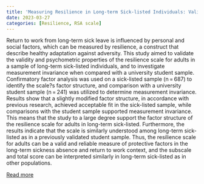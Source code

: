 ```yaml
---
title: 'Measuring Resilience in Long-term Sick-listed Individuals: Validation of the Resilience Scale for Adults'
date: 2023-03-27
categories: [Resilience, RSA scale]
---
```

Return to work from long-term sick leave is influenced by personal and social factors, which can be measured by resilience, a construct that describe healthy adaptation against adversity. This study aimed to validate the validity and psychometric properties of the resilience scale for adults in a sample of long-term sick-listed individuals, and to investigate measurement invariance when compared with a university student sample. Confirmatory factor analysis was used on a sick-listed sample (n = 687) to identify the scale?s factor structure, and comparison with a university student sample (n = 241) was utilized to determine measurement invariance. Results show that a slightly modified factor structure, in accordance with previous research, achieved acceptable fit in the sick-listed sample, while comparisons with the student sample supported measurement invariance. This means that the study to a large degree support the factor structure of the resilience scale for adults in long-term sick-listed. Furthermore, the results indicate that the scale is similarly understood among long-term sick-listed as in a previously validated student sample. Thus, the resilience scale for adults can be a valid and reliable measure of protective factors in the long-term sickness absence and return to work context, and the subscale and total score can be interpreted similarly in long-term sick-listed as in other populations.

[Read more](https://doi.org/10.1007/s10926-023-10100-y)

